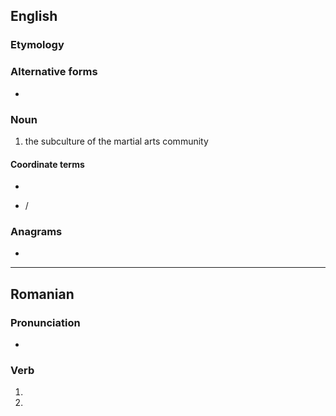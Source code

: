 ==English==

===Etymology===
{{bor|en|ko|[[무림]]([[武林]])|gloss=moorim}}

===Alternative forms===
* {{alter|en|moorim}}

===Noun===
{{en-noun|-}}

# the subculture of the martial arts community

====Coordinate terms====
* {{l|en|jiang hu}}
* {{l|en|gangho}}/{{l|en|gang ho}}

===Anagrams===
* {{anagrams|en|a=immru|Murmi}}

----

==Romanian==

===Pronunciation===
* {{IPA|ro|[muˈrim]}}

===Verb===
{{head|ro|verb form}}

# {{verb form of|ro|muri||1p|pres|ind}}
# {{verb form of|ro|muri||1p|pres|sub}}